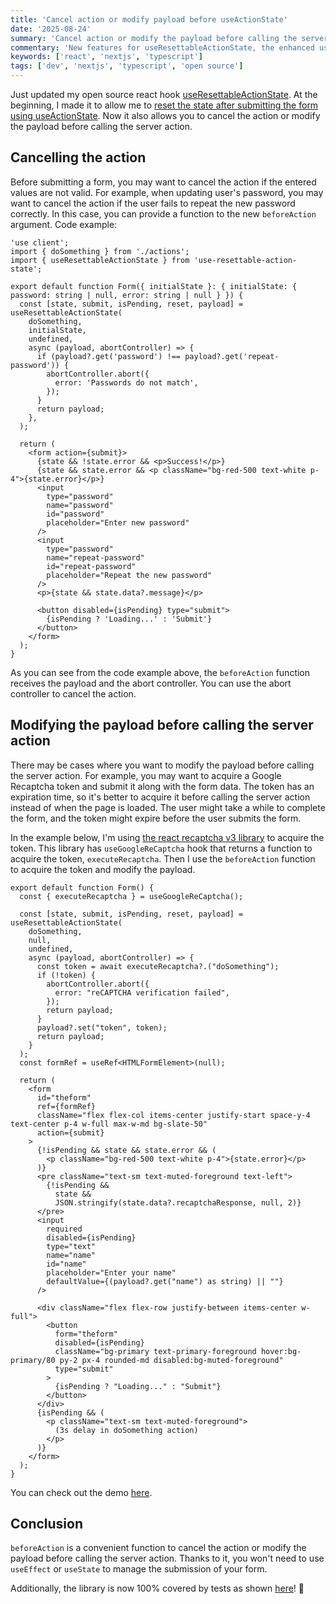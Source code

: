 ```yaml
---
title: 'Cancel action or modify payload before useActionState'
date: '2025-08-24'
summary: 'Cancel action or modify the payload before calling the server action using useResettableActionState, the enhanced useActionState hook'
commentary: 'New features for useResettableActionState, the enhanced useActionState'
keywords: ['react', 'nextjs', 'typescript']
tags: ['dev', 'nextjs', 'typescript', 'open source']
---
```


Just updated my open source react hook [useResettableActionState](https://github.com/nicnocquee/use-resettable-action-state). At the beginning, I made it to allow me to [reset the state after submitting the form using useActionState](/blog/reset-state-from-react-useactionstate). Now it also allows you to cancel the action or modify the payload before calling the server action.

## Cancelling the action

Before submitting a form, you may want to cancel the action if the entered values are not valid. For example, when updating user's password, you may want to cancel the action if the user fails to repeat the new password correctly. In this case, you can provide a function to the new `beforeAction` argument. Code example:

```tsx:app/page.tsx showLineNumbers {10-15}
'use client';
import { doSomething } from './actions';
import { useResettableActionState } from 'use-resettable-action-state';

export default function Form({ initialState }: { initialState: { password: string | null, error: string | null } }) {
  const [state, submit, isPending, reset, payload] = useResettableActionState(
    doSomething,
    initialState,
    undefined,
    async (payload, abortController) => {
      if (payload?.get('password') !== payload?.get('repeat-password')) {
        abortController.abort({
          error: 'Passwords do not match',
        });
      }
      return payload;
    },
  );

  return (
    <form action={submit}>
      {state && !state.error && <p>Success!</p>}
      {state && state.error && <p className="bg-red-500 text-white p-4">{state.error}</p>}
      <input
        type="password"
        name="password"
        id="password"
        placeholder="Enter new password"
      />
      <input
        type="password"
        name="repeat-password"
        id="repeat-password"
        placeholder="Repeat the new password"
      />
      <p>{state && state.data?.message}</p>

      <button disabled={isPending} type="submit">
        {isPending ? 'Loading...' : 'Submit'}
      </button>
    </form>
  );
}
```

As you can see from the code example above, the `beforeAction` function receives the payload and the abort controller. You can use the abort controller to cancel the action.

## Modifying the payload before calling the server action

There may be cases where you want to modify the payload before calling the server action. For example, you may want to acquire a Google Recaptcha token and submit it along with the form data. The token has an expiration time, so it's better to acquire it before calling the server action instead of when the page is loaded. The user might take a while to complete the form, and the token might expire before the user submits the form.

In the example below, I'm using [the react recaptcha v3 library](https://github.com/wojtekmaj/react-recaptcha-v3#readme) to acquire the token. This library has `useGoogleReCaptcha` hook that returns a function to acquire the token, `executeRecaptcha`. Then I use the `beforeAction` function to acquire the token and modify the payload.

```tsx:app/page.tsx showLineNumbers {8-17}
export default function Form() {
  const { executeRecaptcha } = useGoogleReCaptcha();

  const [state, submit, isPending, reset, payload] = useResettableActionState(
    doSomething,
    null,
    undefined,
    async (payload, abortController) => {
      const token = await executeRecaptcha?.("doSomething");
      if (!token) {
        abortController.abort({
          error: "reCAPTCHA verification failed",
        });
        return payload;
      }
      payload?.set("token", token);
      return payload;
    }
  );
  const formRef = useRef<HTMLFormElement>(null);

  return (
    <form
      id="theform"
      ref={formRef}
      className="flex flex-col items-center justify-start space-y-4 text-center p-4 w-full max-w-md bg-slate-50"
      action={submit}
    >
      {!isPending && state && state.error && (
        <p className="bg-red-500 text-white p-4">{state.error}</p>
      )}
      <pre className="text-sm text-muted-foreground text-left">
        {!isPending &&
          state &&
          JSON.stringify(state.data?.recaptchaResponse, null, 2)}
      </pre>
      <input
        required
        disabled={isPending}
        type="text"
        name="name"
        id="name"
        placeholder="Enter your name"
        defaultValue={(payload?.get("name") as string) || ""}
      />

      <div className="flex flex-row justify-between items-center w-full">
        <button
          form="theform"
          disabled={isPending}
          className="bg-primary text-primary-foreground hover:bg-primary/80 py-2 px-4 rounded-md disabled:bg-muted-foreground"
          type="submit"
        >
          {isPending ? "Loading..." : "Submit"}
        </button>
      </div>
      {isPending && (
        <p className="text-sm text-muted-foreground">
          (3s delay in doSomething action)
        </p>
      )}
    </form>
  );
}
```

You can check out the demo [here](https://playground.nico.fyi/use-action-state/recaptcha-v3).

## Conclusion

`beforeAction` is a convenient function to cancel the action or modify the payload before calling the server action. Thanks to it, you won't need to use `useEffect` or `useState` to manage the submission of your form.

Additionally, the library is now 100% covered by tests as shown [here](https://github.com/nicnocquee/use-resettable-action-state/actions/runs/17187991759/job/48759677433#step:5:85)! 🥳
